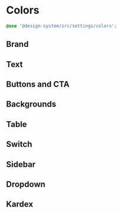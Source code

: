 

<Meta title='Styles/Colors' />

# Colors

```scss
@use '@design-system/src/settings/colors';
```

## Brand

<ColorPalette>
  <ColorItem title='Brand' colors={{ 'colors.$brand': styles.brand }} />
</ColorPalette>

## Text

<ColorPalette>
  <ColorItem
    title='Primary Text'
    colors={{
      'colors.$textPrimary': styles.textPrimary,
      'colors.$textPrimaryDarkMode': styles.textPrimaryDarkMode
    }}
  />
  <ColorItem
    title='Secondary Text'
    colors={{
      'colors.$textSecondary': styles.textSecondary
    }}
  />
  <ColorItem
    title='Text caption'
    colors={{
      'colors.$textCaption': styles.textCaption,
      'colors.$textCaptionDarkMode': styles.textCaptionDarkMode
    }}
  />
</ColorPalette>

## Buttons and CTA

<ColorPalette>
  <ColorItem
    title='Primary Button'
    colors={{
      'colors.$btnPrimary': styles.btnPrimary
    }}
  />
  <ColorItem
    title='Primary Button Hover'
    colors={{
      'colors.$btnPrimaryHover': styles.btnPrimaryHover
    }}
  />
</ColorPalette>

## Backgrounds

<ColorPalette>
  <ColorItem
    title='Primary Background'
    colors={{
      'colors.$surfacePrimary': styles.surfacePrimary,
      'colors.$surfacePrimaryDarkMode': styles.surfacePrimaryDarkMode
    }}
  />
  <ColorItem
    title='Secondary Background'
    colors={{
      'colors.$surfaceSecondary': styles.surfaceSecondary,
      'colors.$surfaceSecondaryDarkMode': styles.surfaceSecondaryDarkMode
    }}
  />
</ColorPalette>

## Table

<ColorPalette>
  <ColorItem
    title='Divider'
    colors={{
      'colors.$dividerBg': styles.dividerBg,
      'colors.$dividerBgDarkMode': styles.dividerBgDarkMode
    }}
  />
  <ColorItem
    title='Row Table Shadow'
    colors={{
      'colors.$rowTableShadow': styles.rowTableShadow,
      'colors.$rowTableShadowDarkMode': styles.rowTableShadowDarkMode
    }}
  />
</ColorPalette>

## Switch

<ColorPalette>
  <ColorItem
    title='Label Primary'
    colors={{
      'colors.$switchLabelPrimary': styles.switchLabelPrimary,
      'colors.$switchLabelPrimaryDarkMode': styles.switchLabelPrimaryDarkMode
    }}
  />
  <ColorItem
    title='Switch Background'
    colors={{
      'colors.$switchBg': styles.switchBg,
      'colors.$switchBgDarkMode': styles.switchBgDarkMode
    }}
  />
  <ColorItem
    title='Switch Pill Background'
    colors={{
      'colors.$switchPillBg': styles.switchPillBg,
      'colors.$switchPillBgDarkMode': styles.switchPillBgDarkMode
    }}
  />
</ColorPalette>

## Sidebar

<ColorPalette>
  <ColorItem
    title='Background Primary'
    colors={{
      'colors.$sidebarBgPrimary': styles.sidebarBgPrimary,
      'colors.$sidebarBgPrimaryDarkMode': styles.sidebarBgPrimaryDarkMode
    }}
  />
  <ColorItem
    title='Background Secondary'
    colors={{
      'colors.$sidebarBgSecondary': styles.sidebarBgSecondary,
      'colors.$sidebarBgSecondaryDarkMode': styles.sidebarBgSecondaryDarkMode
    }}
  />
</ColorPalette>

## Dropdown

<ColorPalette>
  <ColorItem
    title='Dropdown Title'
    colors={{
      'colors.$dropdownTitle': styles.dropdownTitle,
      'colors.$dropdownTitleDarkMode': styles.dropdownTitleDarkMode
    }}
  />
  <ColorItem
    title='Dropdown Label Idle'
    colors={{
      'colors.$dropdownLabelIdle': styles.dropdownLabelIdle
    }}
  />
  <ColorItem
    title='Dropdown Label Active'
    colors={{
      'colors.$dropdownLabelActive': styles.dropdownLabelActive,
      'colors.$dropdownLabelActiveDarkMode': styles.dropdownLabelActiveDarkMode
    }}
  />
  <ColorItem
    title='Dropdown Background Idle'
    colors={{
      'colors.$dropdownBgIdle': styles.dropdownBgIdle,
      'colors.$dropdownBgIdleDarkMode': styles.dropdownBgIdleDarkMode
    }}
  />
  <ColorItem
    title='Dropdown Background Active'
    colors={{
      'colors.$dropdownBgActive': styles.dropdownLabelActive,
      'colors.$dropdownBgActiveDarkMode': styles.dropdownLabelActiveDarkMode
    }}
  />
  <ColorItem
    title='Dropdown Shade'
    colors={{
      'colors.$dropdownShade': styles.dropdownShade,
      'colors.$dropdownShadeDarkMode': styles.dropdownShadeDarkMode
    }}
  />

</ColorPalette>

## Kardex

<ColorPalette>
  <ColorItem
    title='Label Text Primary'
    colors={{
      'colors.$kardexLabelPrimary': styles.kardexLabelPrimary
    }}
  />
  <ColorItem
    title='Label Text Secondary'
    colors={{
      'colors.$kardexLabelSecondary': styles.kardexLabelSecondary,
      'colors.$kardexLabelSecondaryDarkMode': styles.kardexLabelSecondaryDarkMode
    }}
  />
  <ColorItem
    title='Background Default'
    colors={{
      'colors.$kardexBgDefaultColor': styles.kardexBgDefaultColor,
      'colors.$kardexBgDefaultColorDarkMode': styles.kardexBgDefaultColorDarkMode
    }}
  />
  <ColorItem
    title='Background Complete or Approved'
    colors={{
      'colors.$kardexBgCompletedOrApproved': styles.kardexBgCompletedOrApproved
    }}
  />
  <ColorItem
    title='Background In progress'
    colors={{
      'colors.$kardexBgInprogress': styles.kardexBgInprogress
    }}
  />
  <ColorItem
    title='Background Repetition'
    colors={{
      'colors.$kardexBgRepetition': styles.kardexBgRepetition
    }}
  />
  <ColorItem
    title='Background Special'
    colors={{
      'colors.$kardexBgSpecial': styles.kardexBgSpecial
    }}
  />
  <ColorItem
    title='Background Final Drop'
    colors={{
      'colors.$kardexBgFinalDrop': styles.kardexBgFinalDrop
    }}
  />
  <ColorItem
    title='Background Summer Course'
    colors={{
      'colors.$kardexBgSummercourse': styles.kardexBgSummercourse
    }}
  />
  <ColorItem
    title='Background To Choose From'
    colors={{
      'colors.$kardexBgToChooseFrom': styles.kardexBgToChooseFrom
    }}
  />
  <ColorItem
    title='Background Accredited In Repetition or Summer'
    colors={{
      'colors.$kardexBgAccreditedInRepetitionOrSummer':
        styles.kardexBgAccreditedInRepetitionOrSummer
    }}
  />
</ColorPalette>
